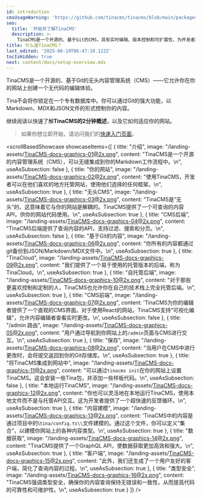 ```yaml
---
id: introduction
cmsUsageWarning: 'https://github.com/tinacms/tinacms/blob/main/packages/tinacms/README.md'
seo:
  title: '开始并了解TinaCMS'
  description: >-
    TinaCMS是一个开源的、基于Git的CMS，具有实时编辑、版本控制和可扩展性，为开发者和内容创作者提供支持。
title: 什么是TinaCMS？
last_edited: '2025-06-19T06:47:19.122Z'
tocIsHidden: true
next: content/docs/setup-overview.mdx
---
```


TinaCMS是一个开源的、基于Git的无头内容管理系统（CMS）——它允许你在你的网站上创建一个无代码的编辑体验。

Tina不会将你锁定在一个专有数据库中。你可以通过Git的强大功能，以Markdown、MDX和JSON文件的形式控制你的内容。

继续阅读以快速了解**TinaCMS的2分钟概述**，以及它如何适应你的网站。

> 如果你想立即开始，请访问我们的[快速入门页面](/docs/setup-overview/)。

<scrollBasedShowcase
  showcaseItems={[
    {
      title: "介绍",
      image: "/landing-assets/TinaCMS-docs-graphics-01@2x.png",
      content:
        "TinaCMS是一个开源的内容管理系统（CMS），可以无缝集成到你的Markdown工作流程中。\n",
      useAsSubsection: false
    },
    {
      title: "你的网站",
      image: "/landing-assets/TinaCMS-docs-graphics-02@2x.png",
      content:
        "使用TinaCMS，开发者可以在他们喜欢的地方托管网站，使用他们选择的任何框架。\n",
      useAsSubsection: true
    },
    {
      title: "无头CMS",
      image: "/landing-assets/TinaCMS-docs-graphics-03@2x.png",
      content:
        "TinaCMS是“无头”的，这意味着它与你的网站是解耦的。TinaCMS提供了一个可查询的内容API，供你的网站代码使用。\n",
      useAsSubsection: true
    },
    {
      title: "CMS后端",
      image: "/landing-assets/TinaCMS-docs-graphics-04@2x.png",
      content:
        "TinaCMS后端提供了查询内容的API，支持过滤、搜索和分页。\n",
      useAsSubsection: false
    },
    {
      title: "基于Git的内容",
      image: "/landing-assets/TinaCMS-docs-graphics-06@2x.png",
      content:
        "你所有的内容都通过git备份到JSON/Markdown/MDX文件中。\n",
      useAsSubsection: true
    },
    {
      title: "TinaCloud",
      image: "/landing-assets/TinaCMS-docs-graphics-09@2x.png",
      content:
        "我们提供了一个易于使用的托管版本的后端，称为TinaCloud。\n",
      useAsSubsection: true
    },
    {
      title: "自托管后端",
      image: "/landing-assets/TinaCMS-docs-graphics-10@2x.png",
      content:
        "对于那些更喜欢控制和定制的人，TinaCMS也允许你在自己的技术栈上完全托管后端。\n",
      useAsSubsection: true
    },
    {
      title: "CMS前端",
      image: "/landing-assets/TinaCMS-docs-graphics-07@2x.png",
      content:
        'TinaCMS为你的编辑者提供了一个直观的CMS界面。对于使用React的网站，TinaCMS支持“可视化编辑”，允许内容编辑者查看实时更改。\n',
      useAsSubsection: false
    },
    {
      title: "/admin 路由",
      image: "/landing-assets/TinaCMS-docs-graphics-05@2x.png",
      content:
        "用户通过导航到你网站上的`/admin`页面与CMS进行交互。\n",
      useAsSubsection: true
    },
    {
      title: "保存",
      image: "/landing-assets/TinaCMS-docs-graphics-08@2x.png",
      content:
        "当用户在CMS中进行更改时，会将提交返回到你的Git存储库。\n",
      useAsSubsection: true
    },
    {
      title: "将TinaCMS集成到网站中",
      image: "/landing-assets/TinaCMS-docs-graphics-11@2x.png",
      content:
        "可以通过`tinacms init`在你的网站上设置TinaCMS。这会安装一些Tina包，并添加一些样板代码。\n",
      useAsSubsection: false
    },
    {
      title: "本地运行TinaCMS",
      image: "/landing-assets/TinaCMS-docs-graphics-12@2x.png",
      content:
        "你也可以灵活地在本地运行TinaCMS，使用本地文件而不是与托管API交互。这为开发者提供了一个超快速的反馈循环。\n",
      useAsSubsection: true
    },
    {
      title: "内容建模",
      image: "/landing-assets/TinaCMS-docs-graphics-13@2x.png",
      content:
        'TinaCMS中的内容是通过项目中的\\`tina/config.ts\\`文件建模的。通过这个文件，你可以定义“集合”，以建模你网站上的各种内容类型。\n',
      useAsSubsection: true
    },
    {
      title: "数据获取",
      image: "/landing-assets/TinaCMS-docs-graphics-14@2x.png",
      content:
        "TinaCMS提供了一个GraphQL API，使数据获取更加高效和强大。\n",
      useAsSubsection: true
    },
    {
      title: "客户端",
      image: "/landing-assets/TinaCMS-docs-graphics-15@2x.png",
      content:
        "此外，我们还生成了一个用户友好的客户端，简化了查询内容的过程。\n",
      useAsSubsection: true
    },
    {
      title: "类型安全",
      image: "/landing-assets/TinaCMS-docs-graphics-16@2x.png",
      content:
        "TinaCMS强调类型安全，确保你的内容查询保持无错误和一致性，从而提高代码的可靠性和可维护性。\n",
      useAsSubsection: true
    }
  ]}
/>